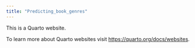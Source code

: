 ```yaml
---
title: "Predicting_book_genres"
---
```


This is a Quarto website.

To learn more about Quarto websites visit <https://quarto.org/docs/websites>.
